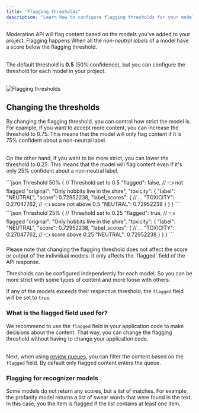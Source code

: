 ```yaml
---
title: "Flagging thresholds"
description: "Learn how to configure flagging thresholds for your models."
---
```


Moderation API will flag content based on the models you've added to your project. Flagging happens When all the _non-neutral labels_ of a model have a score below the flagging threshold.<br></br>

The default threshold is **0.5** (50% confidence), but you can configure the threshold for each model in your project. <br></br>

<Frame>
  <img
    className="block "
    src="/images/flagging-thresholds.png"
    alt="Flagging thresholds"
  />
</Frame>

## Changing the thresholds

By changing the flagging threshold, you can control how strict the model is. For example, if you want to accept more content, you can increase the threshold to 0.75. This means that the model will only flag content if it is 75% confident about a non-neutral label. <br></br>

On the other hand, if you want to be more strict, you can lower the threshold to 0.25. This means that the model will flag content even if it's only 25% confident about a non-neutral label.

<CodeGroup>
```json Threshold 50%
{
  // Threshold set to 0.5
  "flagged": false, // 👈 not flagged
  "original": "Only hobbits live in the shire",
  "toxicity": {
    "label": "NEUTRAL",
    "score": 0.72952238,
    "label_scores": {
        // ...
        "TOXICITY": 0.27047762, // 👈 score not above 0.5
        "NEUTRAL": 0.72952238
    }
  }
}
```
```json Threshold 25%
{
  // Threshold set to 0.25
  "flagged": true, // 👈 flagged
  "original": "Only hobbits live in the shire",
  "toxicity": {
    "label": "NEUTRAL",
    "score": 0.72952238,
    "label_scores": {
        // ...
        "TOXICITY": 0.27047762, // 👈 score above 0.25
        "NEUTRAL": 0.72952238
    }
  }
}
```
</CodeGroup>
<br></br>
<Info>
  Please note that changing the flagging threshold does not affect the score or
  output of the individual models. It only affects the `flagged` field of the
  API response.
</Info>

Thresholds can be configured independently for each model. So you can be more strict with some types of content and more loose with others.

If any of the models exceeds their respective threshold, the `flagged` field will be set to `true`.

### What is the flagged field used for?

We recommend to use the `flagged` field in your application code to make decisions about the content. That way, you can change the flagging threshold without having to change your application code. <br></br>

Next, when using [review queues](/review-queues/overview), you can filter the content based on the `flagged` field. By default only flagged content enters the queue.

### Flagging for recognizer models

Some models do not return any scores, but a list of matches. For example, the profanity model returns a list of swear words that were found in the text. In this case, you the item is flagged if the list contains at least one item. <br></br>
